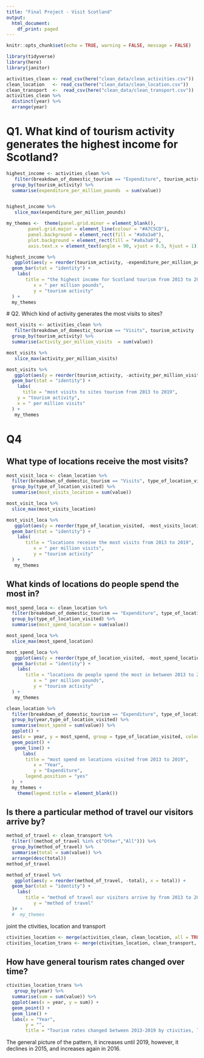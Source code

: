 ```yaml
---
title: "Final Project - Visit Scotland"
output:
  html_document:
    df_print: paged
---
```



```r
knitr::opts_chunk$set(echo = TRUE, warning = FALSE, message = FALSE)
```

```r
library(tidyverse)
library(here)
library(janitor)
```

```r
activities_clean <- read_csv(here("clean_data/clean_activities.csv"))
clean_location   <- read_csv(here("clean_data/clean_location.csv"))
clean_transport  <-  read_csv(here("clean_data/clean_transport.csv"))
activities_clean %>% 
  distinct(year) %>% 
  arrange(year)
```


# Q1. What kind of tourism activity generates the highest income for Scotland?
```r
highest_income <- activities_clean %>% 
   filter(breakdown_of_domestic_tourism == "Expenditure", tourism_activity != "All") %>% 
  group_by(tourism_activity) %>% 
  summarise(expenditure_per_million_pounds  = sum(value))


highest_income %>% 
   slice_max(expenditure_per_million_pounds)


```
 
 
```r
my_themes <-  theme(panel.grid.minor = element_blank(),
        panel.grid.major = element_line(colour = "#A7C5CD"),
        panel.background = element_rect(fill = "#a0a3a0"),
        plot.background = element_rect(fill = "#a0a3a0"),
        axis.text.x = element_text(angle = 90, vjust = 0.5, hjust = 1))
```

```r
highest_income %>% 
   ggplot(aes(y = reorder(tourism_activity, -expenditure_per_million_pounds), x = expenditure_per_million_pounds)) +
  geom_bar(stat = "identity") +
    labs(
       title = "the highest income for Scotland tourism from 2013 to 2019",
          x = " per million pounds",
          y = "tourism activity"
  ) +
  my_themes 
```
 
 # Q2. Which kind of activity generates the most visits to sites?

```r
most_visits <- activities_clean %>% 
   filter(breakdown_of_domestic_tourism == "Visits", tourism_activity != "All") %>% 
  group_by(tourism_activity) %>% 
  summarise(activity_per_million_visits  = sum(value))

most_visits %>% 
   slice_max(activity_per_million_visits)
```

```r
most_visits %>% 
   ggplot(aes(y = reorder(tourism_activity, -activity_per_million_visits), x = activity_per_million_visits)) +
  geom_bar(stat = "identity") +
    labs(
      title = "most visits to sites tourism from 2013 to 2019",
    y = "tourism activity",
    x = " per million visits"
  ) +
   my_themes 
```

# Q4
## What type of locations receive the most visits?
```r
most_visit_loca <- clean_location %>% 
  filter(breakdown_of_domestic_tourism == "Visits", type_of_location_visited != "All areas") %>% 
  group_by(type_of_location_visited) %>% 
  summarise(most_visits_location = sum(value))

most_visit_loca %>% 
  slice_max(most_visits_location)
```


```r
most_visit_loca %>% 
   ggplot(aes(y = reorder(type_of_location_visited, -most_visits_location), x = most_visits_location)) +
  geom_bar(stat = "identity") +
    labs(
       title = "locations receive the most visits from 2013 to 2019",
          x = " per million visits",
          y = "tourism activity"
  ) +
   my_themes
```

## What kinds of locations do people spend the most in?

```r
most_spend_loca <- clean_location %>% 
  filter(breakdown_of_domestic_tourism == "Expenditure", type_of_location_visited != "All areas") %>% 
  group_by(type_of_location_visited) %>% 
  summarise(most_spend_location = sum(value))

most_spend_loca %>% 
  slice_max(most_spend_location)
```

```r
most_spend_loca %>% 
   ggplot(aes(y = reorder(type_of_location_visited, -most_spend_location), x = most_spend_location)) +
  geom_bar(stat = "identity") +
    labs(
       title = "locations do people spend the most in between 2013 to 2019",
          x = " per million pounds",
          y = "tourism activity"
  ) +
   my_themes 
```

```r
clean_location %>% 
  filter(breakdown_of_domestic_tourism == "Expenditure", type_of_location_visited != "All areas") %>% 
  group_by(year,type_of_location_visited) %>% 
  summarise(most_spend = sum(value)) %>% 
  ggplot() +
  aes(x = year, y = most_spend, group = type_of_location_visited, colour = type_of_location_visited) +
  geom_point() +
   geom_line() +
      labs(
       title = "most spend on locations visited from 2013 to 2019",
          x = "Year",
          y = "Expenditure",
       legend.position = "yes"
  )  +
  my_themes +
    theme(legend.title = element_blank())
```


## Is there a particular method of travel our visitors arrive by?

```r
method_of_travel <- clean_transport %>%
  filter(!(method_of_travel %in% c("Other","All"))) %>%
  group_by(method_of_travel) %>%
  summarise(total = sum(value)) %>%
  arrange(desc(total))
method_of_travel
```

```r
method_of_travel %>% 
   ggplot(aes(y = reorder(method_of_travel, -total), x = total)) +
  geom_bar(stat = "identity") +
    labs(
       title = "method of travel our visitors arrive by from 2013 to 2019",
          y = "method of travel"
  )# +
  #  my_themes
```


joint the ctivities, location and transport
```r
ctivities_location <- merge(activities_clean, clean_location, all = TRUE)
ctivities_location_trans <- merge(ctivities_location, clean_transport, all = TRUE)
```


## How have general tourism rates changed over time?

```r
ctivities_location_trans %>%
   group_by(year) %>%
  summarise(sum = sum(value)) %>%
  ggplot(aes(x = year, y = sum)) +
  geom_point() +
  geom_line() +
  labs(x = "Year",
       y = "",
       title = "Tourism rates changed between 2013-2019 by ctivities, location and transport")  
```

The general picture of the pattern, it increases until 2019, however, it declines in 2015, and increases again in 2016.










